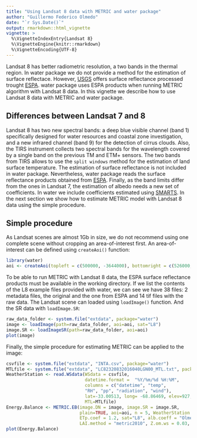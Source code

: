 ```yaml
---
title: "Using Landsat 8 data with METRIC and water package"
author: "Guillermo Federico Olmedo"
date: "`r Sys.Date()`"
output: rmarkdown::html_vignette
vignette: >
  %\VignetteIndexEntry{Landsat 8}
  %\VignetteEngine{knitr::rmarkdown}
  %\VignetteEncoding{UTF-8}
---
```


Landsat 8 has better radiometric resolution, a two bands in the thermal region. In water package we do not provide a method for the estimation of surface reflectace. However, [USGS](http://usgs.gov) offers surface reflectance processed trought [ESPA](http://espa.cr.usgs.gov). water package uses ESPA products when running METRIC algorithm with Landsat 8 data. In this vignette we describe how to use Landsat 8 data with METRIC and water package. 

## Differences between Landsat 7 and 8

Landsat 8 has two new spectral bands: a deep blue visible channel (band 1) specifically designed for water resources and coastal zone investigation, and a new infrared channel (band 9) for the detection of cirrus clouds. Also, the TIRS instrument collects two spectral bands for the wavelength covered by a single band on the previous TM and ETM+ sensors. The two bands from TIRS allows to use the `split windows` method for the estimation of land surface temperature. The estimation of surface reflectance is not included in water package. Nevertheless, water package reads the surface reflectance products obtained from  [ESPA](espa.cr.usgs.gov). Finally, as the band limits differ from the ones in Landsat 7, the estimation of albedo needs a new set of coefficients. In water we include coefficients estimated using [SMARTS](http://www.nrel.gov/rredc/smarts/). In the next section we show how to estimate METRIC model with Landsat 8 data using the simple procedure.

## Simple procedure 

As Landsat scenes are almost 1Gb in size, we do not recommend using one complete scene without cropping an area-of-interest first. An area-of-interest can be defined using `createAoi()` function:

```r
library(water)
aoi <- createAoi(topleft = c(500000, -3644000), bottomright = c(526000, -3660000))
```

To be able to run METRIC with Landsat 8 data, the ESPA surface reflectance products must be available in the working directory. If we list the contents of the L8 example files provided with water, we can see we have 38 files: 2 metadata files, the original and the one from ESPA and 14 tif files with the raw data.
The Landsat scene can loaded using `loadImage()` function. And the SR data with `loadImage.SR`:

```r
raw_data_folder <- system.file("extdata", package="water")
image <- loadImage(path=raw_data_folder, aoi=aoi, sat="L8")
image.SR <- loadImageSR(path=raw_data_folder, aoi=aoi)
plot(image)
```

Finally, the simple procedure for estimating METRIC can be applied to the image:

```r
csvfile <- system.file("extdata", "INTA.csv", package="water")
MTLfile <- system.file("extdata", "LC82320832016040LGN00_MTL.txt", package="water")
WeatherStation <- read.WSdata(WSdata = csvfile, 
                              datetime.format =  "%Y/%m/%d %H:%M", 
                              columns = c("datetime", "temp",
                              "RH", "pp", "radiation", "wind"), 
                              lat=-33.00513, long= -68.86469, elev=927, height= 2,
                              MTL=MTLfile)
Energy.Balance <- METRIC.EB(image.DN = image, image.SR = image.SR,
                            plain=TRUE, aoi=aoi, n = 5, WeatherStation = WeatherStation, 
                            ETp.coef = 1.2, sat="L8", alb.coeff = "Olmedo", LST.method = "SW", 
                            LAI.method = "metric2010", Z.om.ws = 0.03, MTL = MTLfile)
plot(Energy.Balance)
```